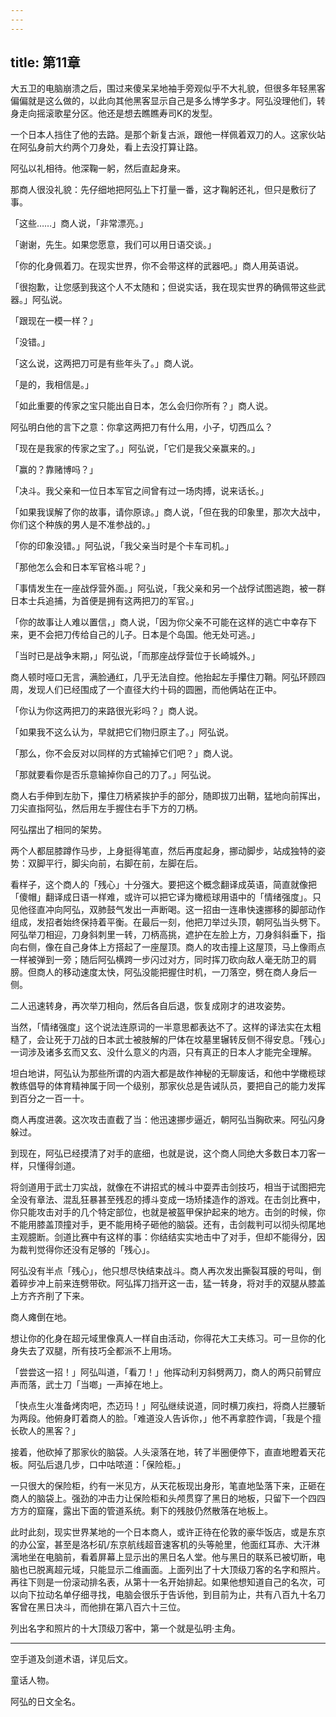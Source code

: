 ```yaml
---
---
---
```

title: 第11章
---

大五卫的电脑崩溃之后，围过来傻呆呆地袖手旁观似乎不大礼貌，但很多年轻黑客偏偏就是这么做的，以此向其他黑客显示自己是多么博学多才。阿弘没理他们，转身走向摇滚歌星分区。他还是想去瞧瞧寿司K的发型。

一个日本人挡住了他的去路。是那个新复古派，跟他一样佩着双刀的人。这家伙站在阿弘身前大约两个刀身处，看上去没打算让路。

阿弘以礼相待。他深鞠一躬，然后直起身来。

那商人很没礼貌：先仔细地把阿弘上下打量一番，这才鞠躬还礼，但只是敷衍了事。

「这些……」商人说，「非常漂亮。」

「谢谢，先生。如果您愿意，我们可以用日语交谈。」

「你的化身佩着刀。在现实世界，你不会带这样的武器吧。」商人用英语说。

「很抱歉，让您感到我这个人不太随和；但说实话，我在现实世界的确佩带这些武器。」阿弘说。

「跟现在一模一样？」

「没错。」

「这么说，这两把刀可是有些年头了。」商人说。

「是的，我相信是。」

「如此重要的传家之宝只能出自日本，怎么会归你所有？」商人说。

阿弘明白他的言下之意：你拿这两把刀有什么用，小子，切西瓜么？

「现在是我家的传家之宝了。」阿弘说，「它们是我父亲赢来的。」

「赢的？靠赌博吗？」

「决斗。我父亲和一位日本军官之间曾有过一场肉搏，说来话长。」

「如果我误解了你的故事，请你原谅。」商人说，「但在我的印象里，那次大战中，你们这个种族的男人是不准参战的。」

「你的印象没错。」阿弘说，「我父亲当时是个卡车司机。」

「那他怎么会和日本军官格斗呢？」

「事情发生在一座战俘营外面。」阿弘说，「我父亲和另一个战俘试图逃跑，被一群日本士兵追捕，为首便是拥有这两把刀的军官。」

「你的故事让人难以置信，」商人说，「因为你父亲不可能在这样的逃亡中幸存下来，更不会把刀传给自己的儿子。日本是个岛国。他无处可逃。」

「当时已是战争末期，」阿弘说，「而那座战俘营位于长崎城外。」

商人顿时哑口无言，满脸通红，几乎无法自控。他抬起左手攥住刀鞘。阿弘环顾四周，发现人们已经围成了一个直径大约十码的圆圈，而他俩站在正中。

「你认为你这两把刀的来路很光彩吗？」商人说。

「如果我不这么认为，早就把它们物归原主了。」阿弘说。

「那么，你不会反对以同样的方式输掉它们吧？」商人说。

「那就要看你是否乐意输掉你自己的刀了。」阿弘说。

商人右手伸到左肋下，攥住刀柄紧挨护手的部分，随即拔刀出鞘，猛地向前挥出，刀尖直指阿弘，然后用左手握住右手下方的刀柄。

阿弘摆出了相同的架势。

两个人都屈膝蹲作马步，上身挺得笔直，然后再度起身，挪动脚步，站成独特的姿势：双脚平行，脚尖向前，右脚在前，左脚在后。

看样子，这个商人的「残心」十分强大。要把这个概念翻译成英语，简直就像把「傻帽」翻译成日语一样难，或许可以把它译为橄榄球用语中的「情绪强度」。只见他径直冲向阿弘，双肺鼓气发出一声断喝。这一招由一连串快速挪移的脚部动作组成，发招者始终保持着平衡。在最后一刻，他把刀举过头顶，朝阿弘当头劈下。阿弘举刀相迎，刀身斜刺里一转，刀柄高挑，遮护在左脸上方，刀身斜斜垂下，指向右侧，像在自己身体上方搭起了一座屋顶。商人的攻击撞上这屋顶，马上像雨点一样被弹到一旁；随后阿弘横跨一步闪过对方，同时挥刀砍向敌人毫无防卫的肩膀。但商人的移动速度太快，阿弘没能把握住时机，一刀落空，劈在商人身后一侧。

二人迅速转身，再次举刀相向，然后各自后退，恢复成刚才的进攻姿势。

当然，「情绪强度」这个说法连原词的一半意思都表达不了。这样的译法实在太粗糙了，会让死于刀战的日本武士被肢解的尸体在坟墓里辗转反侧不得安息。「残心」一词涉及诸多玄而又玄、没什么意义的内涵，只有真正的日本人才能完全理解。

坦白地讲，阿弘认为那些所谓的内涵大都是故作神秘的无聊废话，和他中学橄榄球教练倡导的体育精神属于同一个级别，那家伙总是告诫队员，要把自己的能力发挥到百分之一百一十。

商人再度进袭。这次攻击直截了当：他迅速挪步逼近，朝阿弘当胸砍来。阿弘闪身躲过。

到现在，阿弘已经摸清了对手的底细，也就是说，这个商人同绝大多数日本刀客一样，只懂得剑道。

将剑道用于武士刀实战，就像在不讲招式的械斗中耍弄击剑技巧，相当于试图把完全没有章法、混乱狂暴甚至残忍的搏斗变成一场矫揉造作的游戏。在击剑比赛中，你只能攻击对手的几个特定部位，也就是被盔甲保护起来的地方。击剑的时候，你不能用膝盖顶撞对手，更不能用椅子砸他的脑袋。还有，击剑裁判可以彻头彻尾地主观臆断。剑道比赛中有这样的事：你结结实实地击中了对手，但却不能得分，因为裁判觉得你还没有足够的「残心」。

阿弘没有半点「残心」，他只想尽快结束战斗。商人再次发出撕裂耳膜的号叫，倒着碎步冲上前来连劈带砍。阿弘挥刀挡开这一击，猛一转身，将对手的双腿从膝盖上方齐齐削了下来。

商人瘫倒在地。

想让你的化身在超元域里像真人一样自由活动，你得花大工夫练习。可一旦你的化身失去了双腿，所有技巧全都派不上用场。

「尝尝这一招！」阿弘叫道，「看刀！」他挥动利刃斜劈两刀，商人的两只前臂应声而落，武士刀「当啷」一声掉在地上。

「快点生火准备烤肉吧，杰迈玛！」阿弘继续说道，同时横刀疾扫，将商人拦腰斩为两段。他俯身盯着商人的脸。「难道没人告诉你，」他不再拿腔作调，「我是个擅长砍人的黑客？」

接着，他砍掉了那家伙的脑袋。人头滚落在地，转了半圈便停下，直直地瞪着天花板。阿弘后退几步，口中咕哝道：「保险柜。」

一只很大的保险柜，约有一米见方，从天花板现出身形，笔直地坠落下来，正砸在商人的脑袋上。强劲的冲击力让保险柜和头颅贯穿了黑日的地板，只留下一个四四方方的窟窿，露出下面的管道系统。剩下的残肢仍然散落在地板上。

此时此刻，现实世界某地的一个日本商人，或许正待在伦敦的豪华饭店，或是东京的办公室，甚至是洛杉矶/东京航线超音速客机的头等舱里，他面红耳赤、大汗淋漓地坐在电脑前，看着屏幕上显示出的黑日名人堂。他与黑日的联系已被切断，电脑也已脱离超元域，只能显示二维画面。上面列出了十大顶级刀客的名字和照片。再往下则是一份滚动排名表，从第十一名开始排起。如果他想知道自己的名次，可以向下拉动名单仔细寻找，电脑会很乐于告诉他，到目前为止，共有八百九十名刀客曾在黑日决斗，而他排在第八百六十三位。

列出名字和照片的十大顶级刀客中，第一个就是弘明·主角。



* * *





空手道及剑道术语，详见后文。

童话人物。

阿弘的日文全名。